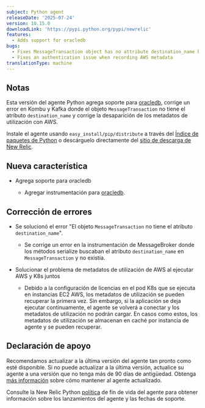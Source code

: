 ```yaml
---
subject: Python agent
releaseDate: '2025-07-24'
version: 10.15.0
downloadLink: 'https://pypi.python.org/pypi/newrelic'
features:
  - Adds support for oracledb
bugs:
  - Fixes MessageTransaction object has no attribute destination_name bug
  - Fixes an authentication issue when recording AWS metadata
translationType: machine
---
```


## Notas

Esta versión del agente Python agrega soporte para [oracledb](https://pypi.org/project/oracledb/), corrige un error en Kombu y Kafka donde el objeto `MessageTransaction` no tiene el atributo `destination_name` y corrige la desaparición de los metadatos de utilización con AWS.

Instale el agente usando `easy_install/pip/distribute` a través del [Índice de paquetes de Python](https://pypi.python.org/pypi/newrelic) o descárguelo directamente del [sitio de descarga de New Relic](https://download.newrelic.com/python_agent/release).

## Nueva característica

* Agrega soporte para oracledb

  * Agregar instrumentación para [oracledb](https://pypi.org/project/oracledb/).

## Corrección de errores

* Se solucionó el error &quot;El objeto `MessageTransaction` no tiene el atributo `destination_name`&quot;.

  * Se corrige un error en la instrumentación de MessageBroker donde los métodos serialize buscaban el atributo `destination_name` en `MessageTransaction` y no existía.

* Solucionar el problema de metadatos de utilización de AWS al ejecutar AWS y K8s juntos

  * Debido a la configuración de licencias en el pod K8s que se ejecuta en instancias EC2 AWS, los metadatos de utilización se pueden recuperar la primera vez. Sin embargo, si la aplicación se deja ejecutar continuamente, el agente se volverá a conectar y los metadatos de utilización no podrán cargar. En casos como estos, los metadatos de utilización se almacenan en caché por instancia de agente y se pueden recuperar.

## Declaración de apoyo

Recomendamos actualizar a la última versión del agente tan pronto como esté disponible. Si no puede actualizar a la última versión, actualice su agente a una versión que no tenga más de 90 días de antigüedad. Obtenga [más información](/docs/new-relic-solutions/new-relic-one/install-configure/update-new-relic-agent/) sobre cómo mantener al agente actualizado.

Consulte la New Relic Python [política](/docs/apm/agents/python-agent/getting-started/python-agent-eol-policy/) de fin de vida del agente para obtener información sobre los lanzamientos del agente y las fechas de soporte.